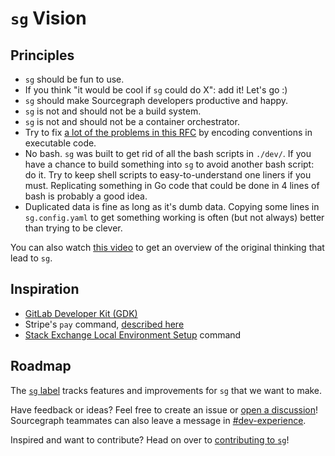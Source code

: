 # `sg` Vision

## Principles

- `sg` should be fun to use.
- If you think "it would be cool if `sg` could do X": add it! Let's go :)
- `sg` should make Sourcegraph developers productive and happy.
- `sg` is not and should not be a build system.
- `sg` is not and should not be a container orchestrator.
- Try to fix [a lot of the problems in this RFC](https://docs.google.com/document/d/18hrRIN0pUBRwUFF7vkcVmstJccqWeHiecNF2t1GAZfU/edit) by encoding conventions in executable code.
- No bash. `sg` was built to get rid of all the bash scripts in `./dev/`. If you have a chance to build something into `sg` to avoid another bash script: do it. Try to keep shell scripts to easy-to-understand one liners if you must. Replicating something in Go code that could be done in 4 lines of bash is probably a good idea.
- Duplicated data is fine as long as it's dumb data. Copying some lines in `sg.config.yaml` to get something working is often (but not always) better than trying to be clever.

You can also watch [this video](https://drive.google.com/file/d/1DXjjf1YXr8Od8vG4R74Ko-soLOx_tXa6/view?usp=sharing) to get an overview of the original thinking that lead to `sg`.

## Inspiration

- [GitLab Developer Kit (GDK)](https://gitlab.com/gitlab-org/gitlab-development-kit)
- Stripe's `pay` command, [described here](https://buttondown.email/nelhage/archive/papers-i-love-gg/)
- [Stack Exchange Local Environment Setup](https://twitter.com/nick_craver/status/1375871107773956103?s=21) command

## Roadmap

The [`sg` label](https://github.com/sourcegraph/sourcegraph/issues?q=is%3Aopen+label%3Asg+sort%3Aupdated-desc) tracks features and improvements for `sg` that we want to make.

Have feedback or ideas? Feel free to create an issue or [open a discussion](https://github.com/sourcegraph/sourcegraph/discussions/categories/developer-experience)! Sourcegraph teammates can also leave a message in [#dev-experience](https://sourcegraph.slack.com/archives/C01N83PS4TU).

Inspired and want to contribute? Head on over to [contributing to `sg`](/dev/background-information/sg/#contributing-to-sg)!

